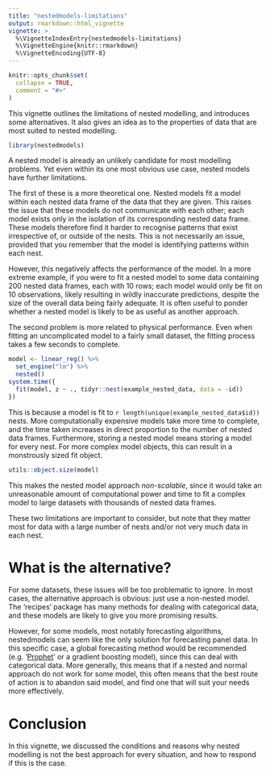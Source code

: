 ```yaml
---
title: "nestedmodels-limitations"
output: rmarkdown::html_vignette
vignette: >
  %\VignetteIndexEntry{nestedmodels-limitations}
  %\VignetteEngine{knitr::rmarkdown}
  %\VignetteEncoding{UTF-8}
---
```


```r
knitr::opts_chunk$set(
  collapse = TRUE,
  comment = "#>"
)
```

This vignette outlines the limitations of nested modelling, and introduces some alternatives. It also gives an idea as to the properties of data that are most suited to nested modelling.

```r
library(nestedmodels)
```

A nested model is already an unlikely candidate for most modelling problems.
Yet even within its one most obvious use case, nested models have further limitations.

The first of these is a more theoretical one. Nested models fit a model within each nested data frame of the data that they are given. This raises the issue that these models do not communicate with each other; each model exists only in the isolation of its corresponding nested data frame. These models therefore find it harder to recognise patterns that exist irrespective of, or outside of the nests. This is not necessarily an issue, provided that you remember that the model is identifying patterns within each nest.

However, this negatively affects the performance of the model. In a more extreme example, if you were to fit a nested model to some data containing 200 nested data frames, each with 10 rows; each model would only be fit on 10 observations, likely resulting in wildly inaccurate predictions, despite the size of the overall data being fairly adequate. It is often useful to ponder whether a nested model is likely to be as useful as another approach.

The second problem is more related to physical performance. Even when fitting an uncomplicated model to a fairly small dataset, the fitting process takes a few seconds to complete.

```r
model <- linear_reg() %>%
  set_engine("lm") %>%
  nested()
system.time({
  fit(model, z ~ ., tidyr::nest(example_nested_data, data = -id))
})

```

This is because a model is fit to `r length(unique(example_nested_data$id))` nests. More computationally expensive models take more time to complete, and the time taken increases in direct proportion to the number of nested data frames. Furthermore, storing a nested model means storing a model for every nest. For more complex model objects, this can result in a monstrously sized fit object.

```r
utils::object.size(model)
```

This makes the nested model approach *non-scalable*, since it would take an unreasonable amount of computational power and time to fit a complex model to large datasets with thousands of nested data frames.

These two limitations are important to consider, but note that they matter most for data with a large number of nests and/or not very much data in each nest.

# What is the alternative?
For some datasets, these issues will be too problematic to ignore. In most cases, the alternative approach is obvious: just use a non-nested model. The 'recipes' package has many methods for dealing with categorical data, and these models are likely to give you more promising results.

However, for some models, most notably forecasting algorithms, nestedmodels can seem like the only solution for forecasting panel data. In this specific case, a global forecasting method would be recommended (e.g. '[Prophet](https://facebook.github.io/prophet/)' or a gradient boosting model), since this can deal with categorical data. More generally, this means that if a nested and normal approach do not work for some model, this often means that the best route of action is to abandon said model, and find one that will suit your needs more effectively.

# Conclusion
In this vignette, we discussed the conditions and reasons why nested modelling is not the best approach for every situation, and how to respond if this is the case.

